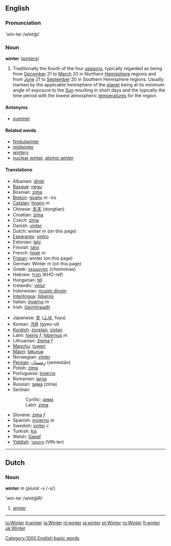 ==English==
===Pronunciation===
'win-ter /wInt@/

===Noun===
'''winter''' ([[winters]])

#Traditionally the fourth of the four [[season]]s, typically regarded as being from [[December]] 21 to [[March]] 20 in Northern [[Hemisphere]] regions and from [[June]] 21 to [[September]] 20 in Southern Hemisphere regions. Usually marked by the applicable hemisphere of the [[planet]] being at its minimum angle of exposure to the [[Sun]] resulting in short days and the typically the time period with the lowest atmospheric [[temperature]]s for the region.

====Antonyms====
*[[summer]]

====Related words====

* [[fimbulwinter]]
* [[midwinter]]
* [[wintery]]
* [[nuclear winter]], [[atomic winter]] <!-- "nuclear winter" is 1000 times more used in the literature (cf. also Google, especially when you filter out all duplicate results about the song "atomic winter") -->

====Translations====
{{top}}
*Albanian: [[dinër]]
*[[Basque]]: [[negu]]
*Bosnian: [[zima#Bosnian|zima]] {{f}}
*[[Breton]]: [[goañv]] ''m'' -où
*[[Catalan]]: [[hivern]] ''m''
*Chinese: [[冬天]] (dongtian)
*Croatian: [[zima]]
*Czech: [[zima]]
*Danish: [[vinter]]
*Dutch: winter ''m'' (on this page)
*[[Esperanto]]: [[vintro]]
*Estonian: [[talv]]
*Finnish: [[talvi]]
*French: [[hiver]] ''m''
*[[Frisian]]: winter (on this page)
*German: Winter ''m'' (on this page)
*Greek: [[χειμώνας]] (cheimónas)
*Hebrew: [[חורף]] (KHO-ref)
*Hungarian: [[tél]]
*Icelandic: [[vetur]]
*Indonesian: [[musim dingin]]
*[[Interlingua]]: [[hiberno]]
*Italian: [[inverno]] ''m''
*Irish: [[Geimhreadh]]
{{mid}}
*Japanese: [[冬]] ([[ふゆ]], fuyu)
*Korean: [[겨울]] (gyeo-ul)
*[[Kurdish]]: [[zivistan]], [[zistan]]
*Latin: [[hiems]] ''f'', [[hibernus]] ''m''
*Lithuanian: [[žiema]] ''f''
*[[Manchu]]: [[tuweri]]
*[[Māori]]: [[takurua]]
*Norwegian: [[vinter]]
*[[Persian]]: [[زِمِستان]] (zemestān)
*Polish: [[zima]]
*Portuguese: [[inverno]]
*Romanian: [[iarna]]
*Russian: [[зима]] (zima)
*Serbian:
*:Cyrillic: [[зима#Serbian|зима]] {{f}}
*:Latin: [[zima#Serbian|zima]] {{f}}
*Slovene: [[zima]] ''f''
*Spanish: [[invierno]] ''m''
*Swedish: [[vinter]] ''c''
*Turkish: [[kış]]
*Welsh: [[Gaeaf]]
*[[Yiddish]]: [[װינטער]] (VIN-ter)
{{bottom}}

----

== Dutch ==
===Noun===
'''winter''' ''m'' (''plural'' -s /-s/)

'win-ter /wInt@R/

# [[winter]]

----


[[Category:1000 English basic words]]

[[io:Winter]]
[[it:winter]]
[[la:Winter]]
[[nl:winter]]
[[ja:winter]]
[[pt:Winter]]
[[ro:Winter]]
[[fi:winter]]
[[uk:Winter]]